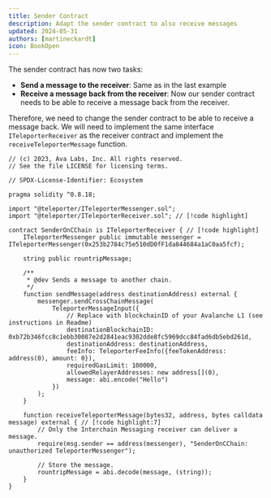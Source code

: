 ```yaml
---
title: Sender Contract
description: Adapt the sender contract to also receive messages
updated: 2024-05-31
authors: [martineckardt]
icon: BookOpen
---
```


The sender contract has now two tasks: 

- **Send a message to the receiver**: Same as in the last example
- **Receive a message back from the receiver**: Now our sender contract needs to be able to receive a message back from the receiver.

Therefore, we need to change the sender contract to be able to receive a message back. We will need to implement the same interface `ITeleporterReceiver` as the receiver contract and implement the `receiveTeleporterMessage` function. 

```solidity title="src/1-send-roundtrip/senderOnCChain.sol"
// (c) 2023, Ava Labs, Inc. All rights reserved.
// See the file LICENSE for licensing terms.

// SPDX-License-Identifier: Ecosystem

pragma solidity ^0.8.18;

import "@teleporter/ITeleporterMessenger.sol";
import "@teleporter/ITeleporterReceiver.sol"; // [!code highlight]

contract SenderOnCChain is ITeleporterReceiver { // [!code highlight]
    ITeleporterMessenger public immutable messenger = ITeleporterMessenger(0x253b2784c75e510dD0fF1da844684a1aC0aa5fcf);

    string public rountripMessage;

    /**
     * @dev Sends a message to another chain.
     */
    function sendMessage(address destinationAddress) external {
        messenger.sendCrossChainMessage(
            TeleporterMessageInput({
                // Replace with blockchainID of your Avalanche L1 (see instructions in Readme)
                destinationBlockchainID: 0xb72b346fcc8c1ebb30087e2d2841eac9302dde8fc5969dcc84fad6db5ebd261d,
                destinationAddress: destinationAddress,
                feeInfo: TeleporterFeeInfo({feeTokenAddress: address(0), amount: 0}),
                requiredGasLimit: 100000,
                allowedRelayerAddresses: new address[](0),
                message: abi.encode("Hello")
            })
        );
    }

    function receiveTeleporterMessage(bytes32, address, bytes calldata message) external { // [!code highlight:7]
        // Only the Interchain Messaging receiver can deliver a message.
        require(msg.sender == address(messenger), "SenderOnCChain: unauthorized TeleporterMessenger");

        // Store the message.
        rountripMessage = abi.decode(message, (string));
    }
}
```

<Callout type="warn" title="Don't forget to replace the destinationBlockchainID with the one from your Avalanche L1!" />

